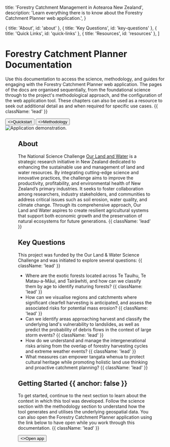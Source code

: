 

  title: 'Forestry Catchment Management in Aotearoa New Zealand',
  description:
    'Learn everything there is to know about the Forestry Catchment Planner web application.',
}

  { title: 'About', id: 'about' },
  { title: 'Key Questions', id: 'key-questions' },
  { title: 'Quick Links', id: 'quick-links' },
  { title: 'Resources', id: 'resources' },
]

<HeroPattern />

# Forestry Catchment Planner Documentation

Use this documentation to access the science, methodology, and guides for engaging with the Forestry Catchment Planner web application. The pages of the docs are organised sequentially, from the foundational science through to the project's methodological approach, and the configuration of the web application tool. These chapters can also be used as a resource to seek out additional detail as and when required for specific use cases. {{ className: 'lead' }}

<div className="not-prose mb-16 mt-6 flex gap-3">
  <Button href="/quickstart" arrow="right">
    <>Quickstart</>
  </Button>
  <Button href="/plantation-forests" variant="outline">
    <>Methodology</>
  </Button>
</div>

<Image src={timeSlider} alt="Application demonstration." sizes="100vw" className="h-auto w-full rounded-sm object-fit" />

<Figure src={demoLight} srcDark={demoNeutral} alt="Application demonstration." />

## About

The National Science Challenge [Our Land and Water](https://ourlandandwater.nz/) is a strategic research initiative in New Zealand dedicated to enhancing the sustainable use and management of land and water resources. By integrating cutting-edge science and innovative practices, the challenge aims to improve the productivity, profitability, and environmental health of New Zealand’s primary industries. It seeks to foster collaboration among researchers, industry stakeholders, and communities to address critical issues such as soil erosion, water quality, and climate change. Through its comprehensive approach, Our Land and Water aspires to create resilient agricultural systems that support both economic growth and the preservation of natural ecosystems for future generations. {{ className: 'lead' }}

## Key Questions

This project was funded by the Our Land & Water Science Challenge and was initiated to explore several questions: {{ className: 'lead' }}

- Where are the exotic forests located across Te Tauihu, Te Matau-a-Māui, and Tairāwhiti, and how can we classify them by age to identify maturing forests? {{ className: 'lead' }}
- How can we visualise regions and catchments where significant clearfell harvesting is anticipated, and assess the associated risks for potential mass erosion? {{ className: 'lead' }}
- Can we identify areas approaching harvest and classify the underlying land's vulnerability to landslides, as well as predict the probability of debris flows in the context of large storm events? {{ className: 'lead' }}
- How do we understand and manage the intergenerational risks arising from the overlap of forestry harvesting cycles and extreme weather events? {{ className: 'lead' }}
- What measures can empower tangata whenua to protect cultural heritage while promoting holistic land use thinking and proactive catchment planning? {{ className: 'lead' }}

## Getting Started {{ anchor: false }}

To get started, continue to the next section to learn about the context in which this tool was developed. Follow the science section with the methodology section to understand how the tool generates and utilises the underlying geospatial data. You can also open the Forestry Catchment Planner application using the link below to have open while you work through this documentation. {{ className: 'lead' }}

<div className="not-prose">
  <Button href="https://catchment.staging.maphq.co.nz/" variant="text" arrow="right">
    <>Open app</>
  </Button>
</div>

<Guides />

<Resources />
